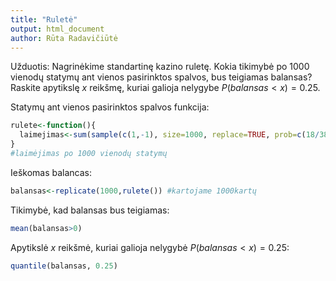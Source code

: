 ```yaml
---
title: "Ruletė"
output: html_document
author: Rūta Radavičiūtė
---
```


Užduotis:
Nagrinėkime standartinę kazino ruletę. Kokia tikimybė po $1000$ vienodų statymų ant vienos pasirinktos spalvos, bus teigiamas balansas? Raskite apytikslę $x$ reikšmę, kuriai galioja nelygybe $P(balansas<x) = 0.25$.

Statymų ant vienos pasirinktos spalvos funkcija:
```r
rulete<-function(){
  laimejimas<-sum(sample(c(1,-1), size=1000, replace=TRUE, prob=c(18/38,20/38)))
} 
#laimėjimas po 1000 vienodų statymų
```

Ieškomas balancas:
```r
balansas<-replicate(1000,rulete()) #kartojame 1000kartų
```

Tikimybė, kad balansas bus teigiamas:
```r
mean(balansas>0)
```

Apytikslė $x$ reikšmė, kuriai galioja nelygybė $P(balansas<x) = 0.25$:
```r
quantile(balansas, 0.25) 
```

